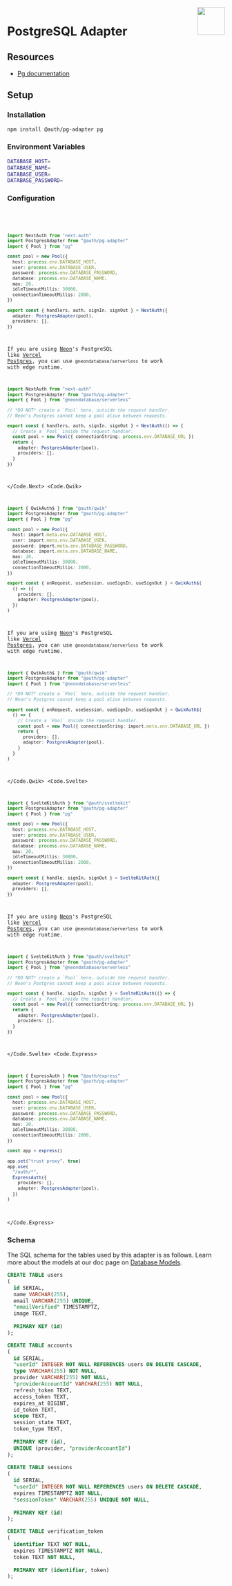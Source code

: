 
<img align="right" src="/img/adapters/pg.svg" height="64" width="64" />

# PostgreSQL Adapter

## Resources

- [Pg documentation](https://www.postgresql.org/docs/)

## Setup

### Installation

```bash npm2yarn
npm install @auth/pg-adapter pg
```

### Environment Variables

```sh
DATABASE_HOST=
DATABASE_NAME=
DATABASE_USER=
DATABASE_PASSWORD=
```

### Configuration

<Code>
<Code.Next>

```ts filename="./auth.ts"
import NextAuth from "next-auth"
import PostgresAdapter from "@auth/pg-adapter"
import { Pool } from "pg"

const pool = new Pool({
  host: process.env.DATABASE_HOST,
  user: process.env.DATABASE_USER,
  password: process.env.DATABASE_PASSWORD,
  database: process.env.DATABASE_NAME,
  max: 20,
  idleTimeoutMillis: 30000,
  connectionTimeoutMillis: 2000,
})

export const { handlers, auth, signIn, signOut } = NextAuth({
  adapter: PostgresAdapter(pool),
  providers: [],
})
```

If you are using [Neon](https://neon.tech)'s PostgreSQL like [Vercel Postgres](https://vercel.com/docs/storage/vercel-postgres), you can use `@neondatabase/serverless` to work with edge runtime.

```ts filename="./auth.ts"
import NextAuth from "next-auth"
import PostgresAdapter from "@auth/pg-adapter"
import { Pool } from "@neondatabase/serverless"

// *DO NOT* create a `Pool` here, outside the request handler.
// Neon's Postgres cannot keep a pool alive between requests.

export const { handlers, auth, signIn, signOut } = NextAuth(() => {
  // Create a `Pool` inside the request handler.
  const pool = new Pool({ connectionString: process.env.DATABASE_URL })
  return {
    adapter: PostgresAdapter(pool),
    providers: [],
  }
})
```

</Code.Next>
<Code.Qwik>

```ts filename="/src/routes/plugin@auth.ts"
import { QwikAuth$ } from "@auth/qwik"
import PostgresAdapter from "@auth/pg-adapter"
import { Pool } from "pg"

const pool = new Pool({
  host: import.meta.env.DATABASE_HOST,
  user: import.meta.env.DATABASE_USER,
  password: import.meta.env.DATABASE_PASSWORD,
  database: import.meta.env.DATABASE_NAME,
  max: 20,
  idleTimeoutMillis: 30000,
  connectionTimeoutMillis: 2000,
})

export const { onRequest, useSession, useSignIn, useSignOut } = QwikAuth$(
  () => ({
    providers: [],
    adapter: PostgresAdapter(pool),
  })
)
```

If you are using [Neon](https://neon.tech)'s PostgreSQL like [Vercel Postgres](https://vercel.com/docs/storage/vercel-postgres), you can use `@neondatabase/serverless` to work with edge runtime.

```ts filename="/src/routes/plugin@auth.ts"
import { QwikAuth$ } from "@auth/qwik"
import PostgresAdapter from "@auth/pg-adapter"
import { Pool } from "@neondatabase/serverless"

// *DO NOT* create a `Pool` here, outside the request handler.
// Neon's Postgres cannot keep a pool alive between requests.

export const { onRequest, useSession, useSignIn, useSignOut } = QwikAuth$(
  () => {
    // Create a `Pool` inside the request handler.
    const pool = new Pool({ connectionString: import.meta.env.DATABASE_URL })
    return {
      providers: [],
      adapter: PostgresAdapter(pool),
    }
  }
)
```

</Code.Qwik>
<Code.Svelte>

```ts filename="./src/auth.ts"
import { SvelteKitAuth } from "@auth/sveltekit"
import PostgresAdapter from "@auth/pg-adapter"
import { Pool } from "pg"

const pool = new Pool({
  host: process.env.DATABASE_HOST,
  user: process.env.DATABASE_USER,
  password: process.env.DATABASE_PASSWORD,
  database: process.env.DATABASE_NAME,
  max: 20,
  idleTimeoutMillis: 30000,
  connectionTimeoutMillis: 2000,
})

export const { handle, signIn, signOut } = SvelteKitAuth({
  adapter: PostgresAdapter(pool),
  providers: [],
})
```

If you are using [Neon](https://neon.tech)'s PostgreSQL like [Vercel Postgres](https://vercel.com/docs/storage/vercel-postgres), you can use `@neondatabase/serverless` to work with edge runtime.

```ts filename="./src/auth.ts"
import { SvelteKitAuth } from "@auth/sveltekit"
import PostgresAdapter from "@auth/pg-adapter"
import { Pool } from "@neondatabase/serverless"

// *DO NOT* create a `Pool` here, outside the request handler.
// Neon's Postgres cannot keep a pool alive between requests.

export const { handle, signIn, signOut } = SvelteKitAuth(() => {
  // Create a `Pool` inside the request handler.
  const pool = new Pool({ connectionString: process.env.DATABASE_URL })
  return {
    adapter: PostgresAdapter(pool),
    providers: [],
  }
})
```

</Code.Svelte>
<Code.Express>

```ts filename="./src/routes/auth.route.ts"
import { ExpressAuth } from "@auth/express"
import PostgresAdapter from "@auth/pg-adapter"
import { Pool } from "pg"

const pool = new Pool({
  host: process.env.DATABASE_HOST,
  user: process.env.DATABASE_USER,
  password: process.env.DATABASE_PASSWORD,
  database: process.env.DATABASE_NAME,
  max: 20,
  idleTimeoutMillis: 30000,
  connectionTimeoutMillis: 2000,
})

const app = express()

app.set("trust proxy", true)
app.use(
  "/auth/*",
  ExpressAuth({
    providers: [],
    adapter: PostgresAdapter(pool),
  })
)
```

</Code.Express>
</Code>

### Schema

The SQL schema for the tables used by this adapter is as follows. Learn more about the models at our
doc page on [Database Models](/guides/creating-a-database-adapter).

```sql
CREATE TABLE users
(
  id SERIAL,
  name VARCHAR(255),
  email VARCHAR(255) UNIQUE,
  "emailVerified" TIMESTAMPTZ,
  image TEXT,
 
  PRIMARY KEY (id)
);

CREATE TABLE accounts
(
  id SERIAL,
  "userId" INTEGER NOT NULL REFERENCES users ON DELETE CASCADE,
  type VARCHAR(255) NOT NULL,
  provider VARCHAR(255) NOT NULL,
  "providerAccountId" VARCHAR(255) NOT NULL,
  refresh_token TEXT,
  access_token TEXT,
  expires_at BIGINT,
  id_token TEXT,
  scope TEXT,
  session_state TEXT,
  token_type TEXT,
 
  PRIMARY KEY (id),
  UNIQUE (provider, "providerAccountId")
);
 
CREATE TABLE sessions
(
  id SERIAL,
  "userId" INTEGER NOT NULL REFERENCES users ON DELETE CASCADE,
  expires TIMESTAMPTZ NOT NULL,
  "sessionToken" VARCHAR(255) UNIQUE NOT NULL,
 
  PRIMARY KEY (id)
);

CREATE TABLE verification_token
(
  identifier TEXT NOT NULL,
  expires TIMESTAMPTZ NOT NULL,
  token TEXT NOT NULL,
 
  PRIMARY KEY (identifier, token)
);

```
